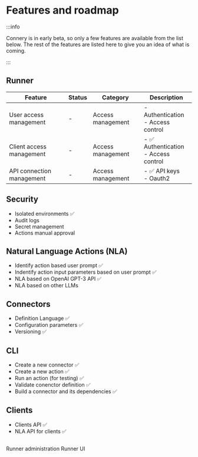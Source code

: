 # Features and roadmap

:::info

Connery is in early beta, so only a few features are available from the list below.
The rest of the features are listed here to give you an idea of what is coming.

:::

## Runner

| Feature                   | Status | Category          | Description                               |
| ------------------------- | ------ | ----------------- | ----------------------------------------- |
| User access management    | -      | Access management | - Authentication<br/> - Access control    |
| Client access management  | -      | Access management | - ✅ Authentication<br/> - Access control |
| API connection management | -      | Access management | - ✅ API keys<br/> - Oauth2               |

## Security

- Isolated environments ✅
- Audit logs
- Secret management
- Actions manual approval

## Natural Language Actions (NLA)

- Identify action based user prompt ✅
- Indentify action input parameters based on user prompt ✅
- NLA based on OpenAI GPT-3 API ✅
- NLA based on other LLMs

## Connectors

- Definition Language ✅
- Configuration parameters ✅
- Versioning ✅

## CLI

- Create a new connector ✅
- Create a new action ✅
- Run an action (for testing) ✅
- Validate conenctor definition ✅
- Build a connector and its dependencies ✅

## Clients

- Clients API ✅
- NLA API for clients ✅

##

Runner administration
Runner UI
